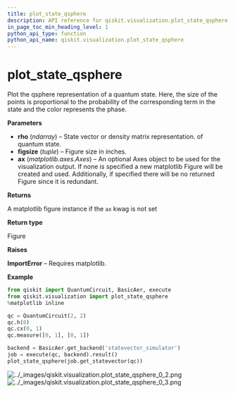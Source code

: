 ```yaml
---
title: plot_state_qsphere
description: API reference for qiskit.visualization.plot_state_qsphere
in_page_toc_min_heading_level: 1
python_api_type: function
python_api_name: qiskit.visualization.plot_state_qsphere
---
```


# plot\_state\_qsphere

<Function id="qiskit.visualization.plot_state_qsphere" github="https://github.com/qiskit/qiskit/tree/stable/0.14/qiskit/visualization/state_visualization.py" signature="plot_state_qsphere(rho, figsize=None, ax=None)">
  Plot the qsphere representation of a quantum state. Here, the size of the points is proportional to the probability of the corresponding term in the state and the color represents the phase.

  **Parameters**

  *   **rho** (*ndarray*) – State vector or density matrix representation. of quantum state.
  *   **figsize** (*tuple*) – Figure size in inches.
  *   **ax** (*matplotlib.axes.Axes*) – An optional Axes object to be used for the visualization output. If none is specified a new matplotlib Figure will be created and used. Additionally, if specified there will be no returned Figure since it is redundant.

  **Returns**

  A matplotlib figure instance if the `ax` kwag is not set

  **Return type**

  Figure

  **Raises**

  **ImportError** – Requires matplotlib.

  **Example**

  ```python
  from qiskit import QuantumCircuit, BasicAer, execute
  from qiskit.visualization import plot_state_qsphere
  %matplotlib inline

  qc = QuantumCircuit(2, 2)
  qc.h(0)
  qc.cx(0, 1)
  qc.measure([0, 1], [0, 1])

  backend = BasicAer.get_backend('statevector_simulator')
  job = execute(qc, backend).result()
  plot_state_qsphere(job.get_statevector(qc))
  ```

  ![../\_images/qiskit.visualization.plot\_state\_qsphere\_0\_2.png](/images/api/qiskit/0.19/qiskit.visualization.plot_state_qsphere_0_2.png) ![../\_images/qiskit.visualization.plot\_state\_qsphere\_0\_3.png](/images/api/qiskit/0.19/qiskit.visualization.plot_state_qsphere_0_3.png)
</Function>

